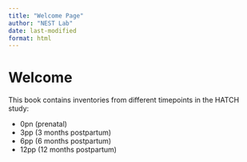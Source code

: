 ```yaml
---
title: "Welcome Page"
author: "NEST Lab"
date: last-modified
format: html
---
```


# Welcome

This book contains inventories from different timepoints in the HATCH study:

-   0pn (prenatal)
-   3pp (3 months postpartum)
-   6pp (6 months postpartum)
-   12pp (12 months postpartum)
